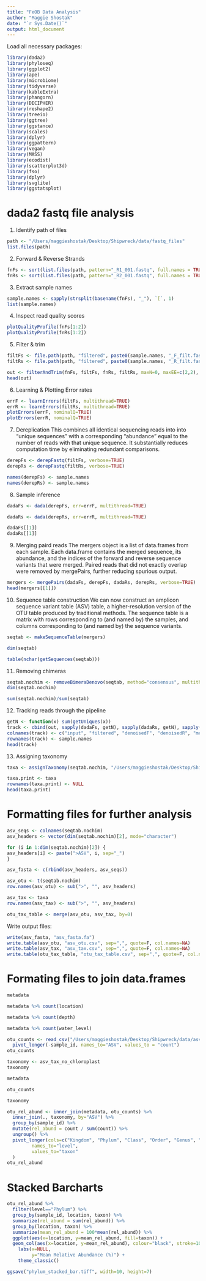 ```yaml
---
title: "FeOB Data Analysis"
author: "Maggie Shostak"
date: "`r Sys.Date()`"
output: html_document
---
```


Load all necessary packages:
```r
library(dada2)
library(phyloseq)
library(ggplot2)
library(ape)
library(microbiome)
library(tidyverse)
library(kableExtra)
library(phangorn)
library(DECIPHER)
library(reshape2)
library(treeio)
library(ggtree)
library(ggstance)
library(scales)
library(dplyr)
library(ggpattern)
library(vegan)
library(MASS)
library(ecodist)
library(scatterplot3d)
library(fso)
library(dplyr)
library(svglite)
library(ggstatsplot)
```

# dada2 fastq file analysis
1) Identify path of files
```r
path <- "/Users/maggieshostak/Desktop/Shipwreck/data/fastq_files"
list.files(path)
```

2) Forward & Reverse Strands
```r
fnFs <- sort(list.files(path, pattern="_R1_001.fastq", full.names = TRUE))
fnRs <- sort(list.files(path, pattern="_R2_001.fastq", full.names = TRUE))
```

3) Extract sample names
```r
sample.names <- sapply(strsplit(basename(fnFs), "_"), `[`, 1)
list(sample.names)
```

4) Inspect read quality scores
```r
plotQualityProfile(fnFs[1:2])
plotQualityProfile(fnRs[1:2])
```

5) Filter & trim
```r
filtFs <- file.path(path, "filtered", paste0(sample.names, "_F_filt.fastq.gz"))
filtRs <- file.path(path, "filtered", paste0(sample.names, "_R_filt.fastq.gz"))

out <- filterAndTrim(fnFs, filtFs, fnRs, filtRs, maxN=0, maxEE=c(2,2), truncQ=2, rm.phix=TRUE, compress=TRUE, multithread=TRUE)
head(out)
```

6) Learning & Plotting Error rates
```r
errF <- learnErrors(filtFs, multithread=TRUE)
errR <- learnErrors(filtRs, multithread=TRUE)
plotErrors(errF, nominalQ=TRUE)
plotErrors(errR, nominalQ=TRUE)
```

7) Dereplication
This combines all identical sequencing reads into into “unique sequences” with a corresponding “abundance” equal to the number of reads with that unique sequence. It substantially reduces computation time by eliminating redundant comparisons.
```r
derepFs <- derepFastq(filtFs, verbose=TRUE)
derepRs <- derepFastq(filtRs, verbose=TRUE)

names(derepFs) <- sample.names
names(derepRs) <- sample.names
```

8) Sample inference
```r
dadaFs <- dada(derepFs, err=errF, multithread=TRUE)

dadaRs <- dada(derepRs, err=errR, multithread=TRUE)

dadaFs[[1]]
dadaRs[[1]]
```

9) Merging paird reads
The mergers object is a list of data.frames from each sample. Each data.frame contains the merged sequence, its abundance, and the indices of the forward and reverse sequence variants that were merged. Paired reads that did not exactly overlap were removed by mergePairs, further reducing spurious output.
```r
mergers <- mergePairs(dadaFs, derepFs, dadaRs, derepRs, verbose=TRUE)
head(mergers[[1]])
```


10) Sequence table construction
We can now construct an amplicon sequence variant table (ASV) table, a higher-resolution version of the OTU table produced by traditional methods. The sequence table is a matrix with rows corresponding to (and named by) the samples, and columns corresponding to (and named by) the sequence variants. 
```r
seqtab <- makeSequenceTable(mergers)

dim(seqtab)

table(nchar(getSequences(seqtab)))
```

11) Removing chimeras
```r
seqtab.nochim <- removeBimeraDenovo(seqtab, method="consensus", multithread=TRUE, verbose=TRUE)
dim(seqtab.nochim)

sum(seqtab.nochim)/sum(seqtab)
```

12) Tracking reads through the pipeline
```r
getN <- function(x) sum(getUniques(x))
track <- cbind(out, sapply(dadaFs, getN), sapply(dadaRs, getN), sapply(mergers, getN), rowSums(seqtab.nochim))
colnames(track) <- c("input", "filtered", "denoisedF", "denoisedR", "merged", "nonchim")
rownames(track) <- sample.names
head(track)
```

13) Assigning taxonomy
```r
taxa <- assignTaxonomy(seqtab.nochim, "/Users/maggieshostak/Desktop/Shipwreck/data/fastq_files/silva_nr99_v138.1_train_set.fa.gz", multithread=TRUE)

taxa.print <- taxa
rownames(taxa.print) <- NULL
head(taxa.print)
```


# Formatting files for further analysis

```r
asv_seqs <- colnames(seqtab.nochim)
asv_headers <- vector(dim(seqtab.nochim)[2], mode="character")

for (i in 1:dim(seqtab.nochim)[2]) {
asv_headers[i] <- paste(">ASV", i, sep="_")
}

asv_fasta <- c(rbind(asv_headers, asv_seqs))

asv_otu <- t(seqtab.nochim)
row.names(asv_otu) <- sub(">", "", asv_headers)

asv_tax <- taxa
row.names(asv_tax) <- sub(">", "", asv_headers)

otu_tax_table <- merge(asv_otu, asv_tax, by=0)
```

Write output files:
```r
write(asv_fasta, "asv_fasta.fa")
write.table(asv_otu, "asv_otu.csv", sep=",", quote=F, col.names=NA)
write.table(asv_tax, "asv_tax.csv", sep=",", quote=F, col.names=NA)
write.table(otu_tax_table, "otu_tax_table.csv", sep=",", quote=F, col.names=NA)
```

# Formating files to join data.frames

```r
metadata
```

```r
metadata %>% count(location)
```

```r
metadata %>% count(depth)
```

```r
metadata %>% count(water_level)
```

```r
otu_counts <- read_csv("/Users/maggieshostak/Desktop/Shipwreck/data/asv_otu_no_chloroplast.csv") %>%
  pivot_longer(-sample_id, names_to="ASV", values_to = "count")
otu_counts
```

```r
taxonomy <- asv_tax_no_chloroplast
taxonomy
```


```r
metadata
```

```r
otu_counts
```

```r
taxonomy
```

```r
otu_rel_abund <- inner_join(metadata, otu_counts) %>%
  inner_join(., taxonomy, by="ASV") %>%
  group_by(sample_id) %>%
  mutate(rel_abund = count / sum(count)) %>%
  ungroup() %>%
  pivot_longer(cols=c("Kingdom", "Phylum", "Class", "Order", "Genus", "ASV"),
         names_to="level",
         values_to="taxon"
  )
otu_rel_abund
```

# Stacked Barcharts

```r
otu_rel_abund %>%
  filter(level=="Phylum") %>%
  group_by(sample_id, location, taxon) %>%
  summarize(rel_abund = sum(rel_abund)) %>%
  group_by(location, taxon) %>%
  summarize(mean_rel_abund = 100*mean(rel_abund)) %>%
  ggplot(aes(x=location, y=mean_rel_abund, fill=taxon)) +
  geom_col(aes(x=location, y=mean_rel_abund), colour="black", stroke=10) +
    labs(x=NULL, 
         y="Mean Relative Abundance (%)") +
    theme_classic()
```

```r
ggsave("phylum_stacked_bar.tiff", width=10, height=7)
```
















